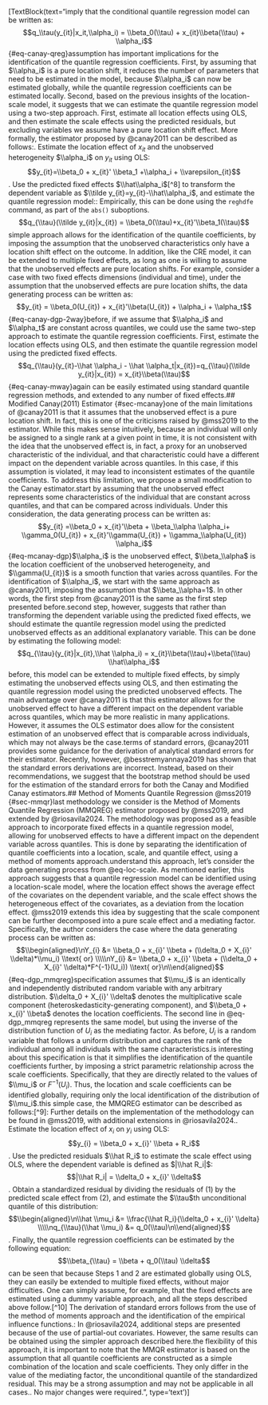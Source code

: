 [TextBlock(text="<edited_text>\nwhich imply that the conditional quantile regression model can be written as:\n\n$$q_\\tau(y_{it}|x_it,\\alpha_i) = \\beta_0(\\tau) + x_{it}\\beta(\\tau) + \\alpha_i$${#eq-canay-qreg}\n\nThis assumption has important implications for the identification of the quantile regression coefficients. First, by assuming that $\\alpha_i$ is a pure location shift, it reduces the number of parameters that need to be estimated in the model, because $\\alpha_i$ can now be estimated globally, while the quantile regression coefficients can be estimated locally. Second, based on the previous insights of the location-scale model, it suggests that we can estimate the quantile regression model using a two-step approach. First, estimate all location effects using OLS, and then estimate the scale effects using the predicted residuals, but excluding variables we assume have a pure location shift effect. More formally, the estimator proposed by @canay2011 can be described as follows:\n\n1. Estimate the location effect of $x_{it}$ and the unobserved heterogeneity $\\alpha_i$ on $y_{it}$ using OLS:\n\n$$y_{it}=\\beta_0 + x_{it}' \\beta_1 +\\alpha_i + \\varepsilon_{it}$$\n\n2. Use the predicted fixed effects $\\hat\\alpha_i$[^8] to transform the dependent variable as $\\tilde y_{it}=y_{it}-\\hat\\alpha_i$, and estimate the quantile regression model:\n\n[^8]: Empirically, this can be done using the `reghdfe` command, as part of the `abs()` suboptions.\n\n$$q_{\\tau}(\\tilde y_{it}|x_{it}) = \\beta_0(\\tau)+x_{it}'\\beta_1(\\tau)$$\n\nThis simple approach allows for the identification of the quantile coefficients, by imposing the assumption that the unobserved characteristics only have a location shift effect on the outcome. In addition, like the CRE model, it can be extended to multiple fixed effects, as long as one is willing to assume that the unobserved effects are pure location shifts. For example, consider a case with two fixed effects dimensions (individual and time), under the assumption that the unobserved effects are pure location shifts, the data generating process can be written as:\n\n$$y_{it} = \\beta_0(U_{it}) + x_{it}'\\beta(U_{it}) + \\alpha_i + \\alpha_t$${#eq-canay-dgp-2way}\n\nAs before, if we assume that $\\alpha_i$ and $\\alpha_t$ are constant across quantiles, we could use the same two-step approach to estimate the quantile regression coefficients. First, estimate the location effects using OLS, and then estimate the quantile regression model using the predicted fixed effects.\n\n$$q_{\\tau}(y_{it}-\\hat \\alpha_i - \\hat \\alpha_t|x_{it})=q_{\\tau}(\\tilde y_{it}|x_{it}) = x_{it}\\beta(\\tau)$${#eq-canay-mway}\n\nWhich again can be easily estimated using standard quantile regression methods, and extended to any number of fixed effects.\n\n## Modified Canay(2011) Estimator {#sec-mcanay}\n\nPerhaps one of the main limitations of @canay2011 is that it assumes that the unobserved effect is a pure location shift. In fact, this is one of the criticisms raised by @mss2019 to the estimator. While this makes sense intuitively, because an individual will only be assigned to a single rank at a given point in time, it is not consistent with the idea that the unobserved effect is, in fact, a proxy for an unobserved characteristic of the individual, and that characteristic could have a different impact on the dependent variable across quantiles. In this case, if this assumption is violated, it may lead to inconsistent estimates of the quantile coefficients. To address this limitation, we propose a small modification to the Canay estimator.\n\nWe start by assuming that the unobserved effect represents some characteristics of the individual that are constant across quantiles, and that can be compared across individuals. Under this consideration, the data generating process can be written as:\n\n$$y_{it} =\\beta_0 + x_{it}'\\beta + \\beta_\\alpha \\alpha_i+ \\gamma_0(U_{it}) + x_{it}'\\gamma(U_{it}) + \\gamma_\\alpha(U_{it}) \\alpha_i$${#eq-mcanay-dgp}\n\nWhere $\\alpha_i$ is the unobserved effect, $\\beta_\\alpha$ is the location coefficient of the unobserved heterogeneity, and $\\gamma(U_{it})$ is a smooth function that varies across quantiles. For the identification of $\\alpha_i$, we start with the same approach as @canay2011, imposing the assumption that $\\beta_\\alpha=1$. In other words, the first step from @canay2011 is the same as the first step presented before.\n\nThe second step, however, suggests that rather than transforming the dependent variable using the predicted fixed effects, we should estimate the quantile regression model using the predicted unobserved effects as an additional explanatory variable. This can be done by estimating the following model:\n\n$$q_{\\tau}(y_{it}|x_{it},\\hat \\alpha_i) = x_{it}\\beta(\\tau)+\\beta(\\tau) \\hat\\alpha_i$$\n\nAs before, this model can be extended to multiple fixed effects, by simply estimating the unobserved effects using OLS, and then estimating the quantile regression model using the predicted unobserved effects. The main advantage over @canay2011 is that this estimator allows for the unobserved effect to have a different impact on the dependent variable across quantiles, which may be more realistic in many applications. However, it assumes the OLS estimator does allow for the consistent estimation of an unobserved effect that is comparable across individuals, which may not always be the case.\n\nIn terms of standard errors, @canay2011 provides some guidance for the derivation of analytical standard errors for their estimator. Recently, however, @besstremyannaya2019 has shown that the standard errors derivations are incorrect. Instead, based on their recommendations, we suggest that the bootstrap method should be used for the estimation of the standard errors for both the Canay and Modified Canay estimators.\n\n## Method of Moments Quantile Regression @mss2019 {#sec-mmqr}\n\nThe last methodology we consider is the Method of Moments Quantile Regression (MMQREG) estimator proposed by @mss2019, and extended by @riosavila2024. The methodology was proposed as a feasible approach to incorporate fixed effects in a quantile regression model, allowing for unobserved effects to have a different impact on the dependent variable across quantiles. This is done by separating the identification of quantile coefficients into a location, scale, and quantile effect, using a method of moments approach.\n\nTo understand this approach, let's consider the data generating process from @eq-loc-scale. As mentioned earlier, this approach suggests that a quantile regression model can be identified using a location-scale model, where the location effect shows the average effect of the covariates on the dependent variable, and the scale effect shows the heterogeneous effect of the covariates, as a deviation from the location effect. @mss2019 extends this idea by suggesting that the scale component can be further decomposed into a pure scale effect and a mediating factor. Specifically, the author considers the case where the data generating process can be written as:\n\n$$\\begin{aligned}\nY_{i} &= \\beta_0 + x_{i}' \\beta + (\\delta_0 + X_{i}' \\delta)*\\mu_i) \\text{ or} \\\\\nY_{i} &= \\beta_0 + x_{i}' \\beta + (\\delta_0 + X_{i}' \\delta)*F^{-1}(U_i)) \\text{ or}\n\\end{aligned}$${#eq-dgp_mmqreg}\n\nThis specification assumes that $\\mu_i$ is an identically and independently distributed random variable with any arbitrary distribution. $\\delta_0 + X_{i}' \\delta$ denotes the multiplicative scale component (heteroskedasticity-generating component), and $\\beta_0 + x_{i}' \\beta$ denotes the location coefficients. The second line in @eq-dgp_mmqreg represents the same model, but using the inverse of the distribution function of $U_i$ as the mediating factor. As before, $U_i$ is a random variable that follows a uniform distribution and captures the rank of the individual among all individuals with the same characteristics.\n\nWhat is interesting about this specification is that it simplifies the identification of the quantile coefficients further, by imposing a strict parametric relationship across the scale coefficients. Specifically, that they are directly related to the values of $\\mu_i$ or $F^{-1}(U_i)$. Thus, the location and scale coefficients can be identified globally, requiring only the local identification of the distribution of $\\mu_i$.\n\nFor this simple case, the MMQREG estimator can be described as follows:[^9]\n\n[^9]: Further details on the implementation of the methodology can be found in @mss2019, with additional extensions in @riosavila2024.\n\n1. Estimate the location effect of $x_{i}$ on $y_{i}$ using OLS:\n\n$$y_{i} = \\beta_0 + x_{i}' \\beta + R_i$$\n\n2. Use the predicted residuals $\\hat R_i$ to estimate the scale effect using OLS, where the dependent variable is defined as $|\\hat R_i|$:\n\n$$|\\hat R_i| = \\delta_0 + x_{i}' \\delta$$\n\n3. Obtain a standardized residual by dividing the residuals of (1) by the predicted scale effect from (2), and estimate the $\\tau$th unconditional quantile of this distribution:\n\n$$\\begin{aligned}\n\\hat \\mu_i &= \\frac{\\hat R_i}{\\delta_0 + x_{i}' \\delta} \\\\\nq_{\\tau}(\\hat \\mu_i) &= q_0(\\tau)\n\\end{aligned}$$\n\n4. Finally, the quantile regression coefficients can be estimated by the following equation:\n\n$$\\beta_{\\tau} = \\beta + q_0(\\tau) \\delta$$\n\nIt can be seen that because Steps 1 and 2 are estimated globally using OLS, they can easily be extended to multiple fixed effects, without major difficulties. One can simply assume, for example, that the fixed effects are estimated using a dummy variable approach, and all the steps described above follow.[^10] The derivation of standard errors follows from the use of the method of moments approach and the identification of the empirical influence functions.\n\n[^10]: In @riosavila2024, additional steps are presented because of the use of partial-out covariates. However, the same results can be obtained using the simpler approach described here.\n\nDespite the flexibility of this approach, it is important to note that the MMQR estimator is based on the assumption that all quantile coefficients are constructed as a simple combination of the location and scale coefficients. They only differ in the value of the mediating factor, the unconditional quantile of the standardized residual. This may be a strong assumption and may not be applicable in all cases.\n</edited_text>\n\n<change_explanations>\n1. No major changes were required.\n</change_explanations>", type='text')]